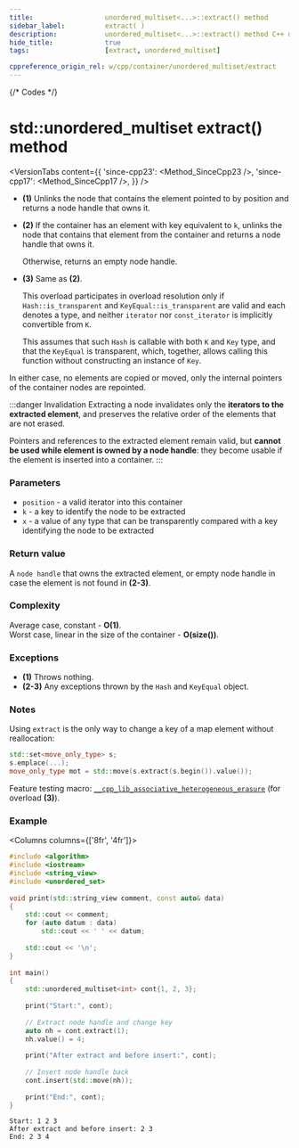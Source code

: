 ```yaml
---
title:					unordered_multiset<...>::extract() method
sidebar_label:			extract( )
description:			unordered_multiset<...>::extract() method C++ documentation
hide_title:				true
tags:					[extract, unordered_multiset]

cppreference_origin_rel: w/cpp/container/unordered_multiset/extract
---
```



{/* Codes */}


# std::unordered_multiset extract() method

<VersionTabs content={{
	'since-cpp23': <Method_SinceCpp23 />,
	'since-cpp17': <Method_SinceCpp17 />,
}} />

 - **(1)**
    Unlinks the node that contains the element pointed to by position and returns a node handle that owns it.

 - **(2)**
    If the container has an element with key equivalent to `k`, unlinks the node that contains that element from the container and returns a node handle that owns it.

    Otherwise, returns an empty node handle.

 - **(3)**
    Same as **(2)**. 
    
    This overload participates in overload resolution only if `Hash::is_transparent` and `KeyEqual::is_transparent` are valid and each denotes a type,
    and neither `iterator` nor `const_iterator` is implicitly convertible from `K`.
    
    This assumes that such `Hash` is callable with both `K` and `Key` type, and that the `KeyEqual` is transparent, which, together, allows calling this function without constructing an instance of `Key`.
    
In either case, no elements are copied or moved, only the internal pointers of the container nodes are repointed.

:::danger Invalidation
Extracting a node invalidates only the **iterators to the extracted element**, and preserves the relative order of the elements that are not erased.

Pointers and references to the extracted element remain valid, but **cannot be used while element is owned by a node handle**: they become usable if the element is inserted into a container.
:::

### Parameters

 - `position` - a valid iterator into this container
 - `k` - a key to identify the node to be extracted
 - `x` - a value of any type that can be transparently compared with a key identifying the node to be extracted

### Return value

A `node handle` that owns the extracted element, or empty node handle in case the element is not found in **(2-3)**.

### Complexity

Average case, constant - **O(1)**.  
Worst case, linear in the size of the container - **O(size())**.

### Exceptions

 - **(1)**
    Throws nothing.
 - **(2-3)**
    Any exceptions thrown by the `Hash` and `KeyEqual` object.

### Notes

Using `extract` is the only way to change a key of a map element without reallocation:

```cpp showLineNumbers
std::set<move_only_type> s;
s.emplace(...);
move_only_type mot = std::move(s.extract(s.begin()).value());
```
Feature testing macro: [`__cpp_lib_associative_heterogeneous_erasure`](#) (for overload **(3)**).

### Example

<Columns columns={['8fr', '4fr']}>
<div>

```cpp title='Main.cpp' showLineNumbers
#include <algorithm>
#include <iostream>
#include <string_view>
#include <unordered_set>
 
void print(std::string_view comment, const auto& data)
{
    std::cout << comment;
    for (auto datum : data)
        std::cout << ' ' << datum;
 
    std::cout << '\n';
}
 
int main()
{
    std::unordered_multiset<int> cont{1, 2, 3};
 
    print("Start:", cont);
 
    // Extract node handle and change key
    auto nh = cont.extract(1);
    nh.value() = 4; 
 
    print("After extract and before insert:", cont);
 
    // Insert node handle back
    cont.insert(std::move(nh));
 
    print("End:", cont);
}
```

</div>
<div>

```plaintext title="Possible output"
Start: 1 2 3
After extract and before insert: 2 3
End: 2 3 4
```

</div>
</Columns>
